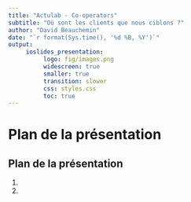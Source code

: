 ```yaml
---
title: "Actulab - Co-operators"
subtitle: "Où sont les clients que nous ciblons ?"
author: "David Beauchemin"
date: "`r format(Sys.time(), '%d %B, %Y')`"
output: 
     ioslides_presentation:
          logo: fig/images.png
          widescreen: true
          smaller: true
          transition: slower
          css: styles.css
          toc: true
---
```


# Plan de la présentation

## Plan de la présentation
 1.
 2.
 
